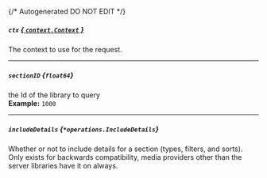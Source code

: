 {/* Autogenerated DO NOT EDIT  */}

##### `ctx` [*{ `context.Context` }*](https://pkg.go.dev/context#Context)
The context to use for the request.

---
##### `sectionID` *{`float64`}*
the Id of the library to query
<br/>
**Example:** `1000`

---
##### `includeDetails` *{`*operations.IncludeDetails`}*
Whether or not to include details for a section (types, filters, and sorts). 
Only exists for backwards compatibility, media providers other than the server libraries have it on always.

<Collapsible openLabel={Labels.showProperties} closeLabel={Labels.hideProperties}>
    <IncludeDetails/>
</Collapsible>


